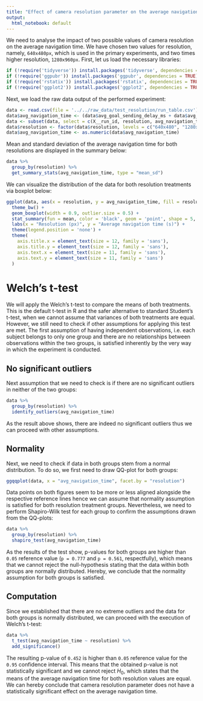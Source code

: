```yaml
---
title: "Effect of camera resolution parameter on the average navigation time"
output:
  html_notebook: default
---
```


We need to analyse the impact of two possible values of camera resolution on the average navigation time. We have chosen two values for resolution, namely, `640x480px`, which is used in the primary experiments, and two times higher resolution, `1280x960px`. First, let us load the necessary libraries:
```r
if (!require('tidyverse')) install.packages('tidyverse', dependencies = TRUE); library('tidyverse')
if (!require('ggpubr')) install.packages('ggpubr', dependencies = TRUE); library('ggpubr')
if (!require('rstatix')) install.packages('rstatix', dependencies = TRUE); library('rstatix')
if (!require('ggplot2')) install.packages('ggplot2', dependencies = TRUE); library('ggplot2')
```

Next, we load the raw data output of the performed experiment:
```r
data <- read.csv(file = '../../raw_data/test_resolution/run_table.csv')
data$avg_navigation_time <- (data$avg_goal_sending_delay_ms + data$avg_goal_processing_s*1000 + data$avg_nav_result_delay_ms) / 1000
data <- subset(data, select = c(X__run_id, resolution, avg_navigation_time))
data$resolution <- factor(data$resolution, levels = c("640x480", "1280x960"))
data$avg_navigation_time <- as.numeric(data$avg_navigation_time)
```

Mean and standard deviation of the average navigation time for both resolutions are displayed in the summary below:
```r
data %>%
  group_by(resolution) %>%
  get_summary_stats(avg_navigation_time, type = "mean_sd")
```

We can visualize the distribution of the data for both resolution treatments via boxplot below:
```r
ggplot(data, aes(x = resolution, y = avg_navigation_time, fill = resolution)) +
  theme_bw() + 
  geom_boxplot(width = 0.9, outlier.size = 0.5) + 
  stat_summary(fun = mean, color = 'black', geom = 'point', shape = 5, size = 1.5) +
  labs(x = "Resolution (px)", y = "Average navigation time (s)") +
  theme(legend.position = 'none') +
  theme(
    axis.title.x = element_text(size = 12, family = 'sans'),
    axis.title.y = element_text(size = 12, family = 'sans'),
    axis.text.x = element_text(size = 11, family = 'sans'),
    axis.text.y = element_text(size = 11, family = 'sans')
  )
```

# Welch's t-test

We will apply the Welch's t-test to compare the means of both treatments. This is the default t-test in R and the safer alternative to standard Student's t-test, when we cannot assume that variances of both treatments are equal. However, we still need to check if other assumptions for applying this test are met. The first assumption of having independent observations, i.e. each subject belongs to only one group and there are no relationships between observations within the two groups, is satisfied inherently by the very way in which the experiment is conducted.

## No significant outliers

Next assumption that we need to check is if there are no significant outliers in neither of the two groups:
```r
data %>% 
  group_by(resolution) %>%
  identify_outliers(avg_navigation_time)
```

As the result above shows, there are indeed no significant outliers thus we can proceed with other assumptions.

## Normality

Next, we need to check if data in both groups stem from a normal distribution. To do so, we first need to draw QQ-plot for both groups:
```r
ggqqplot(data, x = "avg_navigation_time", facet.by = "resolution")
```
Data points on both figures seem to be more or less aligned alongside the respective reference lines hence we can assume that normality assumption is satisfied for both resolution treatment groups. Nevertheless, we need to perform Shapiro-Wilk test for each group to confirm the assumptions drawn from the QQ-plots:
```r
data %>%
  group_by(resolution) %>%
  shapiro_test(avg_navigation_time)
```
As the results of the test show, p-values for both groups are higher than `0.05` reference value (`p = 0.777` and `p = 0.561`, respectfully), which means that we cannot reject the null-hypothesis stating that the data within both groups are normally distributed. Hereby, we conclude that the normality assumption for both groups is satisfied.

## Computation

Since we established that there are no extreme outliers and the data for both groups is normally distributed, we can proceed with the execution of Welch's t-test:
```r
data %>%
  t_test(avg_navigation_time ~ resolution) %>%
  add_significance()
```
The resulting p-value of `0.452` is higher than `0.05` reference value for the `0.95` confidence interval. This means that the obtained p-value is not statistically significant and we cannot reject $H_0$, which states that the means of the average navigation time for both resolution values are equal. We can hereby conclude that camera resolution parameter does not have a statistically significant effect on the average navigation time.

